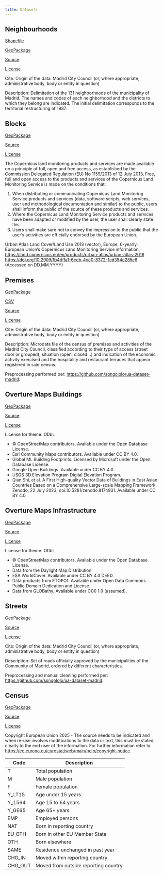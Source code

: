 ```yaml
---
title: Datasets
---
```


## Neighbourhoods

[Shapefile](./madrid_nbhds/madrid_nbhds.zip)

[GeoPackage](./madrid_nbhds/madrid_nbhds.gpkg)

[Source](https://datos.madrid.es/portal/site/egob/menuitem.c05c1f754a33a9fbe4b2e4b284f1a5a0/?vgnextoid=760e5eb0d73a7710VgnVCM2000001f4a900aRCRD&vgnextchannel=374512b9ace9f310VgnVCM100000171f5a0aRCRD&vgnextfmt=default)

[License](https://datos.madrid.es/egob/catalogo/aviso-legal)

Cite: Origin of the data: Madrid City Council (or, where appropriate, administrative body, body or entity in question)

Description: Delimitation of the 131 neighborhoods of the municipality of Madrid. The names and codes of each neighborhood and the districts to which they belong are indicated. The initial delimitation corresponds to the territorial restructuring of 1987.

## Blocks

[GeoPackage](./madrid_blocks/madrid_blocks.gpkg)

[Source](https://land.copernicus.eu/en/products/urban-atlas/urban-atlas-2018)

[License](https://land.copernicus.eu/en/data-policy)

The Copernicus land monitoring products and services are made available on a principle of full, open and free access, as established by the Commission Delegated Regulation (EU) No 1159/2013 of 12 July 2013.
Free, full and open access to the products and services of the Copernicus Land Monitoring Service is made on the conditions that:

1. When distributing or communicating Copernicus Land Monitoring Service products and services (data, software scripts, web services, user and methodological documentation and similar) to the public, users shall inform the public of the source of these products and services.
2. Where the Copernicus Land Monitoring Service products and services have been adapted or modified by the user, the user shall clearly state this.
3. Users shall make sure not to convey the impression to the public that the user's activities are officially endorsed by the European Union.

Urban Atlas Land Cover/Land Use 2018 (vector), Europe, 6-yearly. European Union's Copernicus Land Monitoring Service information, [https://land.copernicus.eu/en/products/urban-atlas/urban-atlas-2018](https://land.copernicus.eu/en/products/urban-atlas/urban-atlas-2018). [https://doi.org/10.2909/fb4dffa1-6ceb-4cc0-8372-1ed354c285e6](https://doi.org/10.2909/fb4dffa1-6ceb-4cc0-8372-1ed354c285e6) (Accessed on DD.MM.YYYY)

## Premises

[GeoPackage](./madrid_premises/madrid_premises.gpkg)

[CSV](./madrid_premises/madrid_premises.csv)

[Source](https://datos.madrid.es/portal/site/egob/menuitem.c05c1f754a33a9fbe4b2e4b284f1a5a0/?vgnextoid=66665cde99be2410VgnVCM1000000b205a0aRCRD&vgnextchannel=374512b9ace9f310VgnVCM100000171f5a0aRCRD&vgnextfmt=default)

[License](https://datos.madrid.es/egob/catalogo/aviso-legal)

Cite: Origin of the data: Madrid City Council (or, where appropriate, administrative body, body or entity in question)

Description: Microdata file of the census of premises and activities of the Madrid City Council, classified according to their type of access (street door or grouped), situation (open, closed...) and indication of the economic activity exercised and the hospitality and restaurant terraces that appear registered in said census.

Preprocessing performed per: [https://github.com/songololo/ua-dataset-madrid](https://github.com/songololo/ua-dataset-madrid).

## Overture Maps Buildings

[GeoPackage](./madrid_buildings/madrid_bldgs.gpkg)

[Source](https://docs.overturemaps.org/guides/buildings/#14/32.58453/-117.05154/0/60)

[License](https://docs.overturemaps.org/attribution/)

License for theme: ODbL

- © OpenStreetMap contributors. Available under the Open Database License.
- Esri Community Maps contributors. Available under CC BY 4.0.
- Global ML Building Footprints. Licensed by Microsoft under the Open Database License.
- Google Open Buildings. Available under CC BY 4.0.
- USGS 3D Elevation Program Digital Elevation Program.
- Qian Shi, et al. A First High-quality Vector Data of Buildings in East Asian Countries Based on a Comprehensive Large-scale Mapping Framework. Zenodo, 22 July 2023, doi:10.5281/zenodo.8174931. Available under CC BY 4.0.

## Overture Maps Infrastructure

[GeoPackage](./madrid_infrastucture/madrid_infrast.gpkg)

[Source](https://docs.overturemaps.org/guides/base/#14/32.58453/-117.05154/0/60)

[License](https://docs.overturemaps.org/attribution/)

License for theme: ODbL

- © OpenStreetMap contributors. Available under the Open Database License.
- Data from the Daylight Map Distribution
- ESA WorldCover. Available under CC BY 4.0 DEED.
- Data products from ETOPO1. Available under Open Data Commons Public Domain Dedication and License.
- Data from GLOBathy. Available under CC0 1.0 (assumed).

## Streets

[GeoPackage](./madrid_streets/street_network.gpkg)

[Source](https://datos.comunidad.madrid/dataset/spacm_callescm)

[License](https://creativecommons.org/licenses/by/4.0/)

Cite: Origin of the data: Madrid City Council (or, where appropriate, administrative body, body or entity in question)

Description: Set of roads officially approved by the municipalities of the Community of Madrid, ordered by different characteristics.

Preprocessing and manual cleaning performed per: [https://github.com/songololo/ua-dataset-madrid](https://github.com/songololo/ua-dataset-madrid).

## Census

[GeoPackage](./madrid_census/eu_stat_clipped.gpkg)

[Source](https://ec.europa.eu/eurostat/web/gisco/geodata/population-distribution/geostat)

[License](https://ec.europa.eu/eurostat/web/main/help/copyright-notice)

Copyright European Union 2025 - The source needs to be indicated and when re-use involves modifications to the data or text, this must be stated clearly to the end user of the information. For further information refer to [https://ec.europa.eu/eurostat/web/main/help/copyright-notice](https://ec.europa.eu/eurostat/web/main/help/copyright-notice).

| Code    | Description                          |
| ------- | ------------------------------------ |
| T       | Total population                     |
| M       | Male population                      |
| F       | Female population                    |
| Y_LT15  | Age under 15 years                   |
| Y_1564  | Age 15 to 64 years                   |
| Y_GE65  | Age 65+ years                        |
| EMP     | Employed persons                     |
| NAT     | Born in reporting country            |
| EU_OTH  | Born in other EU Member State        |
| OTH     | Born elsewhere                       |
| SAME    | Residence unchanged in past year     |
| CHG_IN  | Moved within reporting country       |
| CHG_OUT | Moved from outside reporting country |
